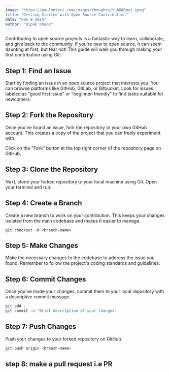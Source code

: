 ```yaml
---
image: "https://paulonteri.com/images/thoughts/YuA84Bmyj.jpeg"
title: "Getting Started with Open Source Contribution"
date: "Feb 9 2024"
author: "Dipak Khade"
---
```



Contributing to open source projects is a fantastic way to learn, collaborate, and give back to the community. If you're new to open source, it can seem daunting at first, but fear not! This guide will walk you through making your first contribution using Git.

## Step 1: Find an Issue

Start by finding an issue in an open source project that interests you. You can browse platforms like GitHub, GitLab, or Bitbucket. Look for issues labeled as "good first issue" or "beginner-friendly" to find tasks suitable for newcomers.

## Step 2: Fork the Repository

Once you've found an issue, fork the repository to your own GitHub account. This creates a copy of the project that you can freely experiment with.

Click on the "Fork" button at the top right corner of the repository page on GitHub.

## Step 3: Clone the Repository

Next, clone your forked repository to your local machine using Git. Open your terminal and run:

## Step 4: Create a Branch

Create a new branch to work on your contribution. This keeps your changes isolated from the main codebase and makes it easier to manage.

```
git checkout -b <branch-name>
```
## Step 5: Make Changes

Make the necessary changes to the codebase to address the issue you found. Remember to follow the project's coding standards and guidelines.

## Step 6: Commit Changes

Once you've made your changes, commit them to your local repository with a descriptive commit message.

```bash
git add .
git commit -m "Brief description of your changes"
```
## Step 7: Push Changes

Push your changes to your forked repository on GitHub.

```bash
git push origin <branch-name>
```

## step 8: make a pull request i.e PR 